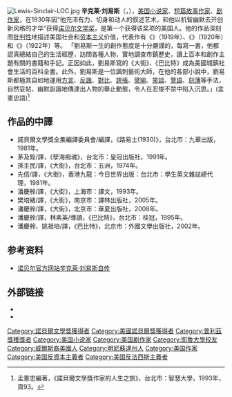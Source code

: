 {{noteTA
|T=zh-cn:辛克莱·刘易斯; zh-tw:辛克萊·路易斯; zh-hk:辛克萊·路易士;
|1=zh-cn:刘易斯; zh-tw:路易斯; zh-hk:路易士;
}}
[[File:Lewis-Sinclair-LOC.jpg|thumb]]
'''辛克莱·刘易斯'''（{{lang-en|Sinclair Lewis}}，{{bd|1885年|2月7日|1951年|1月10日|catIdx=L}}），[[美国|美国]][[小說家_(職業)|小说家]]、[[短篇故事|短篇故事]][[作家|作家]]、[[剧作家|剧作家]]，在1930年因“他充沛有力、切身和动人的叙述艺术，和他以机智幽默去开创新风格的才华”获得[[诺贝尔文学奖|诺贝尔文学奖]]，是第一个获得该奖项的美国人。他的作品深刻而[[批判現實主義|批判性]]地描述美国社会和[[资本主义|资本主义]]价值，代表作有《{{le|自由的國度|Free Air}}》（1919年）、《{{le|大街 (小说)|Main Street (novel)|大街}}》（1920年）和《{{le|巴比特 (小说)|Babbitt (novel)|巴比特}}》（1922年）等。
「劉易斯一生的創作態度是十分嚴謹的，每寫一書，他都認真總結自己的生活經歷，訪問各種人物，實地調查市鎮歷史，讀上百本和創作主題有關的書籍和手記。正因如此，劉易斯寫的《大街》、《巴比特》成為美國城鎮社會生活的百科全書。此外，劉易斯是一位諷刺藝術大師，在他的各部小說中，劉易斯都極其自如地運用[[方言|方言]]、[[反諷|反諷]]、[[對比|對比]]、[[誇張|誇張]]、[[譬喻|譬喻]]、[[笑談|笑談]]、[[警語|警語]]、[[刻薄|刻薄]]等手法，自然妥帖、幽默詼諧地傳達出人物的舉止動態，令人在忍悛不禁中陷入沉思。」(孟憲忠語)<ref>孟憲忠編著，《諾貝爾文學獎作家的人生之旅》，台北市：智慧大學，1993年，頁93。</ref>

==作品的中譯==
*諾貝爾文學獎全集編譯委員會/編譯，《路易士(1930)》，台北市：九華出版，1981年。
*茅及銓/譯，《孽海痴魂》，台北市：皇冠出版社，1991年。
*孫主民/譯，《大街》，台北市：五洲，1974年。
*先信/譯，《大街》，香港九龍：今日世界出版：台北市：學生英文雜誌總代理，1981年。
*潘慶舲/譯，《大街》，上海市：譯文，1993年。
*樊培緒/譯，《大街》，南京市：譯林出版社，2005年。
*潘慶舲/譯，《大街》，北京市：華夏出版社，2008年。
*潘慶舲/譯，林素英/導讀，《巴比特》，台北市：桂冠，1995年。
*潘慶舲、姚祖培/譯，《巴比特》，北京市：外國文學出版社，2002年。


==参考资料==
<references />
* [http://nobelprize.org/nobel_prizes/literature/laureates/1930/lewis-autobio.html 诺贝尔官方网站辛克莱·刘易斯自传]

==外部链接==
* {{gutenberg author| id=Sinclair+Lewis | name=辛克莱·刘易斯}}
*{{imdb name|id=0507760|name=辛克莱·刘易斯}}
{{普立茲小說獎}}
{{诺贝尔文学奖获得者 (1926年-1950年)}}

{{Authority control}}
{{DEFAULTSORT:Lewis, Sinclar}}
[[Category:諾貝爾文學獎獲得者|Category:諾貝爾文學獎獲得者]]
[[Category:美國諾貝爾獎獲得者|Category:美國諾貝爾獎獲得者]]
[[Category:普利茲獎獲獎者|Category:普利茲獎獲獎者]]
[[Category:美国小说家|Category:美国小说家]]
[[Category:美国剧作家|Category:美国剧作家]]
[[Category:耶魯大學校友|Category:耶魯大學校友]]
[[Category:威爾斯裔美國人|Category:威爾斯裔美國人]]
[[Category:明尼蘇達州人|Category:明尼蘇達州人]]
[[Category:美国作家|Category:美国作家]]
[[Category:美国反資本主義者|Category:美国反資本主義者]]
[[Category:美国反法西斯主義者|Category:美国反法西斯主義者]]
